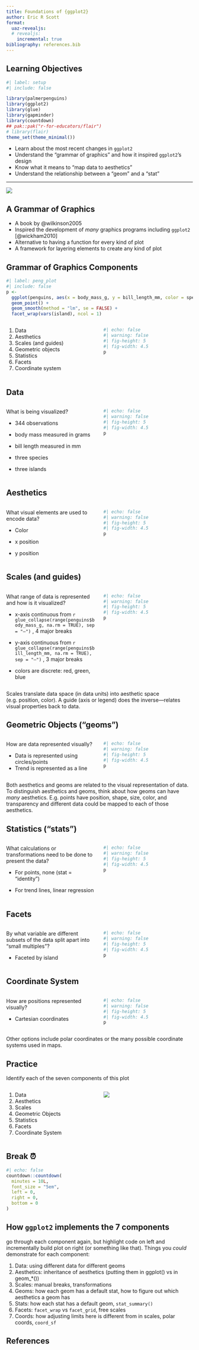 ```yaml
---
title: Foundations of {ggplot2}
author: Eric R Scott
format: 
  uaz-revealjs:
  # revealjs:
    incremental: true
bibliography: references.bib
---
```


## Learning Objectives

```r
#| label: setup
#| include: false

library(palmerpenguins)
library(ggplot2)
library(glue)
library(gapminder)
library(countdown)
## pak::pak("r-for-educators/flair")
# library(flair)
theme_set(theme_minimal())
```

-   Learn about the most recent changes in `ggplot2`
-   Understand the "grammar of graphics" and how it inspired `ggplot2`'s design
-   Know what it means to "map data to aesthetics"
-   Understand the relationship between a "geom" and a "stat"

------------------------------------------------------------------------

![](https://media.springernature.com/w316/springer-static/cover-hires/book/978-0-387-28695-2?as=webp){fig-align="center"}

## A Grammar of Graphics

-   A book by @wilkinson2005
-   Inspired the development of *many* graphics programs including `ggplot2` [@wickham2010]
-   Alternative to having a function for every kind of plot
-   A framework for layering elements to create any kind of plot

## Grammar of Graphics Components

```r
#| label: peng_plot
#| include: false
p <- 
  ggplot(penguins, aes(x = body_mass_g, y = bill_length_mm, color = species)) +
  geom_point() +
  geom_smooth(method = "lm", se = FALSE) +
  facet_wrap(vars(island), ncol = 1)
```

::: columns
::: {.column width="50%"}
::: nonincremental
1.  Data
2.  Aesthetics
3.  Scales (and guides)
4.  Geometric objects
5.  Statistics
6.  Facets
7.  Coordinate system
:::
:::

::: {.column width="50%"}
```r
#| echo: false
#| warning: false
#| fig-height: 5
#| fig-width: 4.5
p
```
:::
:::

## Data

::: columns
::: {.column width="50%"}
What is being visualized?

-   344 observations

-   body mass measured in grams

-   bill length measured in mm

-   three species

-   three islands
:::

::: {.column width="50%"}
```r
#| echo: false
#| warning: false
#| fig-height: 5
#| fig-width: 4.5
p
```
:::
:::

## Aesthetics

::: columns
::: {.column width="50%"}
What visual elements are used to encode data?

-   Color

-   x position

-   y position
:::

::: {.column width="50%"}
```r
#| echo: false
#| warning: false
#| fig-height: 5
#| fig-width: 4.5
p
```
:::
:::

## Scales (and guides)

<!--# TODO: maybe replace image with annotated one like in 2023 presentation  -->

::: columns
::: {.column width="50%"}
What range of data is represented and how is it visualized?

-   x-axis continuous from `r glue_collapse(range(penguins$body_mass_g, na.rm = TRUE), sep = "–")` , 4 major breaks

-   y-axis continuous from `r glue_collapse(range(penguins$bill_length_mm, na.rm = TRUE), sep = "–")` , 3 major breaks

-   colors are discrete: red, green, blue
:::

::: {.column width="50%"}
```r
#| echo: false
#| warning: false
#| fig-height: 5
#| fig-width: 4.5
p
```
:::
:::

::: notes
Scales translate data space (in data units) into aesthetic space (e.g. position, color).
A guide (axis or legend) does the inverse—relates visual properties back to data.
:::

## Geometric Objects ("geoms")

::: columns
::: {.column width="50%"}
How are data represented visually?

-   Data is represented using circles/points
-   Trend is represented as a line
:::

::: {.column width="50%"}
```r
#| echo: false
#| warning: false
#| fig-height: 5
#| fig-width: 4.5
p
```
:::
:::

::: notes
Both aesthetics and geoms are related to the visual representation of data.
To distinguish aesthetics and geoms, think about how geoms can have *many* aesthetics.
E.g. points have position, shape, size, color, and transparency and different data could be mapped to each of those aesthetics.
:::

## Statistics ("stats")

::: columns
::: {.column width="50%"}
What calculations or transformations need to be done to present the data?

-   For points, none (stat = "identity")

-   For trend lines, linear regression
:::

::: {.column width="50%"}
```r
#| echo: false
#| warning: false
#| fig-height: 5
#| fig-width: 4.5
p
```
:::
:::

## Facets

::: columns
::: {.column width="50%"}
By what variable are different subsets of the data split apart into "small multiples"?

-   Faceted by island
:::

::: {.column width="50%"}
```r
#| echo: false
#| warning: false
#| fig-height: 5
#| fig-width: 4.5
p
```
:::
:::

## Coordinate System

::: columns
::: {.column width="50%"}
How are positions represented visually?

-   Cartesian coordinates
:::

::: {.column width="50%"}
```r
#| echo: false
#| warning: false
#| fig-height: 5
#| fig-width: 4.5
p
```
:::
:::

::: notes
Other options include polar coordinates or the many possible coordinate systems used in maps.
:::

## Practice

Identify each of the seven components of this plot

::: columns
::: {.column width="50%"}
::: nonincremental
1.  Data
2.  Aesthetics
3.  Scales
4.  Geometric Objects
5.  Statistics
6.  Facets
7.  Coordinate System
:::
:::

::: {.column width="50%"}
[![](https://s3.eu-west-1.amazonaws.com/static.gapminder.org/GapminderMedia/wp-uploads/20161215191134/countries_health_wealth_2016_v13.jpg){fig-align="center"}](https://www.gapminder.org/tag/chart/)
:::
:::

## Break ⏰

```r
#| echo: false
countdown::countdown(
  minutes = 10L,
  font_size = "5em",
  left = 0,
  right = 0,
  bottom = 0
)
```

## How `ggplot2` implements the 7 components

go through each component again, but highlight code on left and incrementally build plot on right (or something like that).
Things you *could* demonstrate for each component:

1.  Data: using different data for different geoms
2.  Aesthetics: inheritance of aesthetics (putting them in ggplot() vs in geom\_\*())
3.  Scales: manual breaks, transformations
4.  Geoms: how each geom has a default stat, how to figure out which aesthetics a geom has
5.  Stats: how each stat has a default geom, `stat_summary()`
6.  Facets: `facet_wrap` vs `facet_grid`, free scales
7.  Coords: how adjusting limits here is different from in scales, polar coords, `coord_sf`

## References

::: refs
:::
